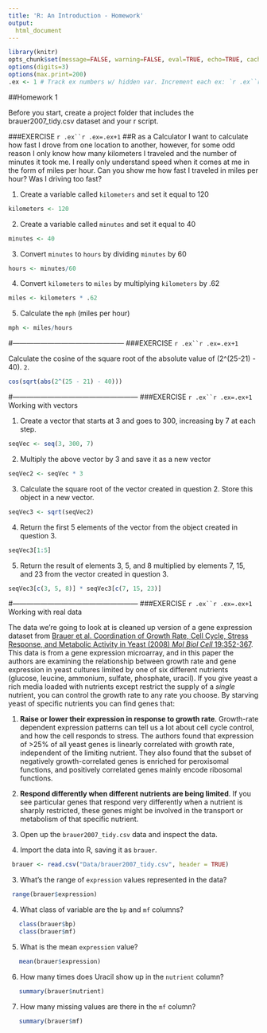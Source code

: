 ```yaml
---
title: 'R: An Introduction - Homework'
output:
  html_document
---
```


```r
library(knitr)
opts_chunk$set(message=FALSE, warning=FALSE, eval=TRUE, echo=TRUE, cache=TRUE)
options(digits=3)
options(max.print=200)
.ex <- 1 # Track ex numbers w/ hidden var. Increment each ex: `r .ex``r .ex=.ex+1`
```

##Homework 1

Before you start, create a project folder that includes the brauer2007_tidy.csv dataset and your r script.

###EXERCISE `r .ex``r .ex=.ex+1`
##R as a Calculator
I want to calculate how fast I drove from one location to another, however, for some odd reason I only know how many kilometers I traveled and the number of minutes it took me. I really only understand speed when it comes at me in the form of miles per hour. Can you show me how fast I traveled in miles per hour? Was I driving too fast?

1.	Create a variable called `kilometers` and set it equal to 120

```r
kilometers <- 120
```

2.	Create a variable called `minutes` and set it equal to 40
```r
minutes <- 40
```

3.	Convert `minutes` to `hours` by dividing `minutes` by 60
```r
hours <- minutes/60
```

4.	Convert `kilometers` to `miles` by multiplying  `kilometers` by .62
```r
miles <- kilometers * .62
```

5. Calculate the `mph` (miles per hour) 
```r
mph <- miles/hours
```


#------------------------------------------------
###EXERCISE `r .ex``r .ex=.ex+1`

Calculate the cosine of the square root of the absolute value of (2^(25-21) - 40). 
`2`.
```r
cos(sqrt(abs(2^(25 - 21) - 40)))
```


#------------------------------------------------------
###EXERCISE `r .ex``r .ex=.ex+1`
Working with vectors

1. Create a vector that starts at 3 and goes to 300, increasing by 7 at each step.

```r
seqVec <- seq(3, 300, 7)
```

2. Multiply the above vector by 3 and save it as a new vector
```r
seqVec2 <- seqVec * 3
```

3. Calculate the square root of the vector created in question 2. Store this object in a new vector.
```r
seqVec3 <- sqrt(seqVec2)
```

4. Return the first 5 elements of the vector from the object created in question 3.
```r
seqVec3[1:5]
```

5. Return the result of elements 3, 5, and 8 multiplied by elements 7, 15, and 23 from the vector created in question 3.
```r
seqVec3[c(3, 5, 8)] * seqVec3[c(7, 15, 23)]
```
#------------------------------------------------------
###EXERCISE `r .ex``r .ex=.ex+1`
Working with real data

The data we're going to look at is cleaned up version of a gene expression dataset from [Brauer et al. Coordination of Growth Rate, Cell Cycle, Stress Response, and Metabolic Activity in Yeast (2008) _Mol Biol Cell_ 19:352-367](http://www.ncbi.nlm.nih.gov/pubmed/17959824). This data is from a gene expression microarray, and in this paper the authors are examining the relationship between growth rate and gene expression in yeast cultures limited by one of six different nutrients (glucose, leucine, ammonium, sulfate, phosphate, uracil). If you give yeast a rich media loaded with nutrients except restrict the supply of a _single_ nutrient, you can control the growth rate to any rate you choose. By starving yeast of specific nutrients you can find genes that: 

1. **Raise or lower their expression in response to growth rate**. Growth-rate dependent expression patterns can tell us a lot about cell cycle control, and how the cell responds to stress. The authors found that expression of >25% of all yeast genes is linearly correlated with growth rate, independent of the limiting nutrient. They also found that the subset of negatively growth-correlated genes is enriched for peroxisomal functions, and positively correlated genes mainly encode ribosomal functions. 
2. **Respond differently when different nutrients are being limited**. If you see particular genes that respond very differently when a nutrient is sharply restricted, these genes might be involved in the transport or metabolism of that specific nutrient.


1. Open up the `brauer2007_tidy.csv` data and inspect the data.

2. Import the data into R, saving it as `brauer`. 
```r
 brauer <- read.csv("Data/brauer2007_tidy.csv", header = TRUE)
```

3. What's the range of `expression` values represented in the data?
```r
 range(brauer$expression)
```

4. What class of variable are the `bp` and `mf` columns?
```r
   class(brauer$bp)
   class(brauer$mf)
```
5. What is the mean `expression` value?
```r
   mean(brauer$expression)
```

6. How many times does Uracil show up in the `nutrient` column?
```r
   summary(brauer$nutrient)
```

7. How many missing values are there in the `mf` column?
```r
   summary(brauer$mf)
```